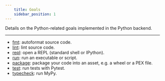 ```yaml
---
    title: Goals
    sidebar_position: 1
---
```


Details on the Python-related goals implemented in the Python backend.

---

- [fmt](./fmt.mdx): autoformat source code.
- [lint](./lint.mdx): lint source code.
- [repl](./repl.mdx): open a REPL (standard shell or IPython).
- [run](./run.mdx): run an executable or script.
- [package](./package.mdx): package your code into an asset, e.g. a wheel or a PEX file.
- [test](./test.mdx): run tests with Pytest.
- [typecheck](./typecheck.mdx): run MyPy.
